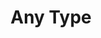 ---
id: "q_ts6f7g8h"
questionType: "MULTIPLE_CHOICE"
title: "Any Type"
description: "Which keyword allows a variable to hold any type?"
difficulty: "EASY"
category: "Type Script"
options:
  - "any"
  - "unknown"
  - "dynamic"
  - "varied"
correctAnswer: 0
---